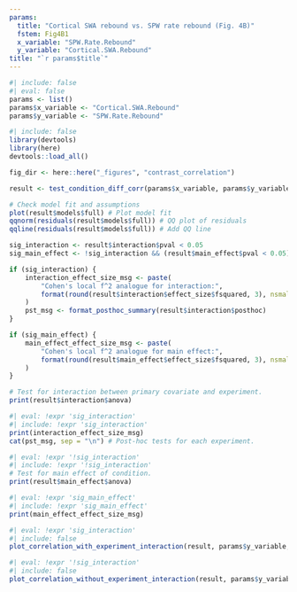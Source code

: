 ```yaml
---
params:
  title: "Cortical SWA rebound vs. SPW rate rebound (Fig. 4B)"
  fstem: Fig4B1
  x_variable: "SPW.Rate.Rebound"
  y_variable: "Cortical.SWA.Rebound"
title: "`r params$title`"
---
```

```r
#| include: false
#| eval: false
params <- list()
params$x_variable <- "Cortical.SWA.Rebound"
params$y_variable <- "SPW.Rate.Rebound"
```

```r
#| include: false
library(devtools)
library(here)
devtools::load_all()

fig_dir <- here::here("_figures", "contrast_correlation")

result <- test_condition_diff_corr(params$x_variable, params$y_variable)

# Check model fit and assumptions
plot(result$models$full) # Plot model fit
qqnorm(residuals(result$models$full)) # QQ plot of residuals
qqline(residuals(result$models$full)) # Add QQ line

sig_interaction <- result$interaction$pval < 0.05
sig_main_effect <- !sig_interaction && (result$main_effect$pval < 0.05)

if (sig_interaction) {
    interaction_effect_size_msg <- paste(
        "Cohen's local f^2 analogue for interaction:",
        format(round(result$interaction$effect_size$fsquared, 3), nsmall = 3)
    )
    pst_msg <- format_posthoc_summary(result$interaction$posthoc)
}

if (sig_main_effect) {
    main_effect_effect_size_msg <- paste(
        "Cohen's local f^2 analogue for main effect:",
        format(round(result$main_effect$effect_size$fsquared, 3), nsmall = 3)
    )
}
```

```r
# Test for interaction between primary covariate and experiment.
print(result$interaction$anova)
```

```r
#| eval: !expr 'sig_interaction'
#| include: !expr 'sig_interaction'
print(interaction_effect_size_msg)
cat(pst_msg, sep = "\n") # Post-hoc tests for each experiment.
```

```r
#| eval: !expr '!sig_interaction'
#| include: !expr '!sig_interaction'
# Test for main effect of condition.
print(result$main_effect$anova)
```

```r
#| eval: !expr 'sig_main_effect'
#| include: !expr 'sig_main_effect'
print(main_effect_effect_size_msg)
```

```r
#| eval: !expr 'sig_interaction'
#| include: false
plot_correlation_with_experiment_interaction(result, params$y_variable, params$x_variable, fig_dir)
```

```r
#| eval: !expr '!sig_interaction'
#| include: false
plot_correlation_without_experiment_interaction(result, params$y_variable, params$x_variable, fig_dir)
```